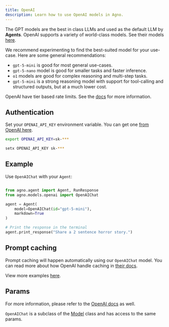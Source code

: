 ```yaml
---
title: OpenAI
description: Learn how to use OpenAI models in Agno.
---
```


The GPT models are the best in class LLMs and used as the default LLM by **Agents**. OpenAI supports a variety of world-class models. See their models [here](https://platform.openai.com/docs/models).

We recommend experimenting to find the best-suited model for your use-case. Here are some general recommendations:

- `gpt-5-mini` is good for most general use-cases.
- `gpt-5-nano` model is good for smaller tasks and faster inference.
- `o1` models are good for complex reasoning and multi-step tasks.
- `gpt-5-mini` is a strong reasoning model with support for tool-calling and structured outputs, but at a much lower cost.

OpenAI have tier based rate limits. See the [docs](https://platform.openai.com/docs/guides/rate-limits/usage-tiers) for more information.

## Authentication

Set your `OPENAI_API_KEY` environment variable. You can get one [from OpenAI here](https://platform.openai.com/account/api-keys).

<CodeGroup>

```bash Mac
export OPENAI_API_KEY=sk-***
```

```bash Windows
setx OPENAI_API_KEY sk-***
```

</CodeGroup>

## Example

Use `OpenAIChat` with your `Agent`:

<CodeGroup>

```python agent.py

from agno.agent import Agent, RunResponse
from agno.models.openai import OpenAIChat

agent = Agent(
    model=OpenAIChat(id="gpt-5-mini"),
    markdown=True
)

# Print the response in the terminal
agent.print_response("Share a 2 sentence horror story.")

```

## Prompt caching

Prompt caching will happen automatically using our `OpenAIChat` model. You can read more about how OpenAI handle caching in [their docs](https://platform.openai.com/docs/guides/prompt-caching).

</CodeGroup>

<Note> View more examples [here](/examples/models/openai/chat/basic). </Note>

## Params

For more information, please refer to the [OpenAI docs](https://platform.openai.com/docs/api-reference/chat/create) as well.

<Snippet file="model-openai-params.mdx" />

`OpenAIChat` is a subclass of the [Model](/reference/models/model) class and has access to the same params.
